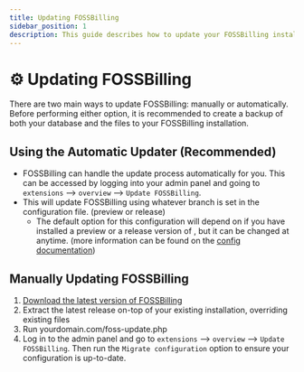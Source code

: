 ```yaml
---
title: Updating FOSSBilling
sidebar_position: 1
description: This guide describes how to update your FOSSBilling installation.
---
```


# ⚙️ Updating FOSSBilling
There are two main ways to update FOSSBilling: manually or automatically.
Before performing either option, it is recommended to create a backup of both your database and the files to your FOSSBilling installation. 

## Using the Automatic Updater (Recommended) 

 - FOSSBilling can handle the update process automatically for you. This can be accessed by logging into your admin panel and going to `extensions` --> `overview` --> `Update FOSSBilling`. 
 - This will update FOSSBilling using whatever branch is set in the configuration file.  (preview or release) 
	 - The default option for this configuration will depend on if you have installed a preview or a release version of , but it can be changed at anytime. (more information can be found on the [config documentation](https://fossbilling.org/docs/customizing-fossbilling/config))

## Manually Updating FOSSBilling

 1. [Download the latest version of FOSSBilling](https://fossbilling.org/downloads/stable)
 2. Extract the latest release on-top of your existing installation, overriding existing files
 3. Run yourdomain.com/foss-update.php
 4. Log in to the admin panel and go to `extensions` --> `overview` --> `Update FOSSBilling`.  Then run the `Migrate configuration` option to ensure your configuration is up-to-date.
